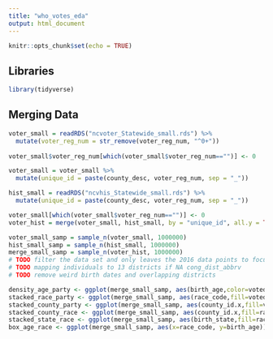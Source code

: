 ```yaml
---
title: "who_votes_eda"
output: html_document
---
```


```r
knitr::opts_chunk$set(echo = TRUE)
```

## Libraries
```r
library(tidyverse)
```
## Merging Data

```r
voter_small = readRDS("ncvoter_Statewide_small.rds") %>%
  mutate(voter_reg_num = str_remove(voter_reg_num, "^0+")) 
  
voter_small$voter_reg_num[which(voter_small$voter_reg_num=="")] <- 0

voter_small = voter_small %>%
  mutate(unique_id = paste(county_desc, voter_reg_num, sep = "_"))

hist_small = readRDS("ncvhis_Statewide_small.rds") %>%
  mutate(unique_id = paste(county_desc, voter_reg_num, sep = "_"))

voter_small[which(voter_small$voter_reg_num=="")] <- 0
voter_hist = merge(voter_small, hist_small, by = "unique_id", all.y = TRUE)

```

```r
voter_small_samp = sample_n(voter_small, 1000000) 
hist_small_samp = sample_n(hist_small, 1000000) 
merge_small_samp = sample_n(voter_hist, 1000000) 
# TODO filter the data set and only leaves the 2016 data points to focus on the presidential election year
# TODO mapping individuals to 13 districts if NA cong_dist_abbrv
# TODO remove weird birth dates and overlapping districts
```

```r
density_age_party <- ggplot(merge_small_samp, aes(birth_age,color=voted_party_cd)) + labs(y="Density", x = "Age", title = "Marginal Density for Ages \n of Different Party Voters", caption = "Figure 1") + geom_density(alpha=.5)  +theme(plot.title = element_text(hjust = 0.5))
stacked_race_party <- ggplot(merge_small_samp, aes(race_code,fill=voted_party_cd)) + labs(y="Density", x = "Age", title = "Race v. Party", caption = "Figure 1")+ geom_bar( position="fill", stat="count") + theme(plot.title = element_text(hjust = 0.5))
stacked_county_party <- ggplot(merge_small_samp, aes(county_id.x,fill=voted_party_cd)) + labs(y="Density", x = "County", title = "County v. Party", caption = "Figure 1")+ geom_bar( position="fill", stat="count") + theme(plot.title = element_text(hjust = 0.5))
stacked_county_race <- ggplot(merge_small_samp, aes(county_id.x,fill=race_code)) + labs(y="Density", x = "County", title = "County v. Race", caption = "Figure 1")+ geom_bar( position="fill", stat="count") + theme(plot.title = element_text(hjust = 0.5))
stacked_state_race <- ggplot(merge_small_samp, aes(birth_state,fill=race_code)) + labs(y="Density", x = "Birth State", title = "Birth State v. Race", caption = "Figure 1")+ geom_bar( position="fill", stat="count") + theme(plot.title = element_text(hjust = 0.5), axis.text.x = element_text(angle = 90, vjust = 0.5, hjust=1))
box_age_race <- ggplot(merge_small_samp, aes(x=race_code, y=birth_age)) + geom_boxplot() + labs(y="Age", x = "Race", title = "Age v. Races", caption = "Figure 2")  +theme(plot.title = element_text(hjust = 0.5)) 
```


